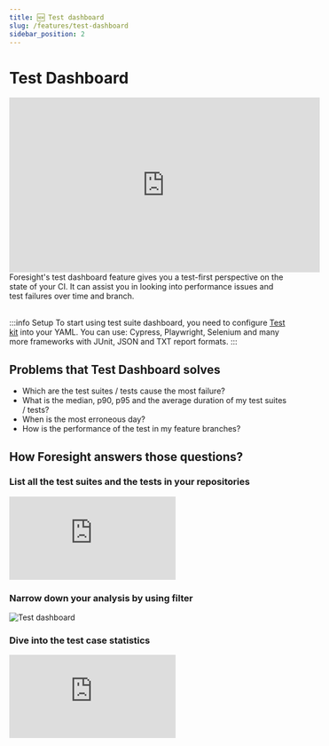```yaml
---
title: 🆕 Test dashboard
slug: /features/test-dashboard
sidebar_position: 2
---
```


# Test Dashboard

<iframe width="560" height="315" src="https://www.youtube.com/embed/zw38ZZ7YrOY" title="YouTube video player" frameborder="0" 
allow="accelerometer; autoplay; clipboard-write; encrypted-media; gyroscope; picture-in-picture; web-share" allowfullscreen></iframe>


<br />
Foresight's test dashboard feature gives you a test-first perspective on the state of your CI. 
It can assist you in looking into performance issues and test failures over time and branch. 
<br />
<br />

:::info Setup
To start using test suite dashboard, you need to configure [Test kit](/advanced-configuration/test-kit) into your YAML. You can use: Cypress, Playwright, Selenium and many more
frameworks with JUnit, JSON and TXT report formats.
:::

## Problems that Test Dashboard solves
- Which are the test suites / tests cause the most failure?
- What is the median, p90, p95 and the average duration of my test suites / tests?
- When is the most erroneous day?
- How is the performance of the test in my feature branches?

## How Foresight answers those questions?

### List all the test suites and the tests in your repositories
<iframe src="https://demo.arcade.software/CMe4m0UY7fhYl3IhRJo3?embed" frameborder="0" loading="lazy" webkitallowfullscreen 
mozallowfullscreen allowfullscreen></iframe>

### Narrow down your analysis by using filter
![Test dashboard](/img/features/test-dashboard.png)

### Dive into the test case statistics 
<iframe src="https://demo.arcade.software/Tjuqp4bX81JFKG3ygqU1?embed" frameborder="0" loading="lazy" webkitallowfullscreen 
mozallowfullscreen allowfullscreen></iframe>
